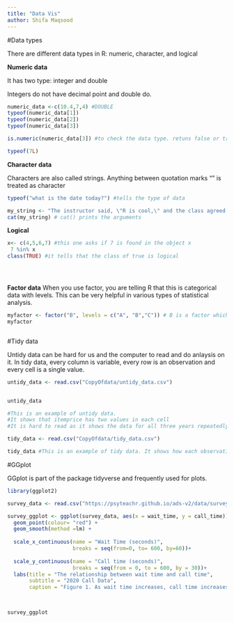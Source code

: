 ```yaml
---
title: "Data Vis"
author: Shifa Maqsood
---
```


#Data types

There are different data types in R: numeric, character, and logical

**Numeric data**

It has two type: integer and double

Integers do not have decimal point and double do.

```r
numeric_data <-c(10.4,7,4) #DOUBLE
typeof(numeric_data[1])
typeof(numeric_data[2])
typeof(numeric_data[3])

is.numeric(numeric_data[3]) #to check the data type. retuns false or true

typeof(7L)

```

**Character data**

Characters are also called strings. Anything between quotation marks "" is treated as character

```r

typeof("what is the date today?") #tells the type of data

my_string <- "The instructor said, \"R is cool,\" and the class agreed."
cat(my_string) # cat() prints the arguments


```

**Logical**

```r
x<- c(4,5,6,7) #this one asks if 7 is found in the object x
 7 %in% x 
class(TRUE) #it tells that the class of true is logical





```

**Factor data**
When you use factor, you are telling R that this is categorical data with levels. This can be very helpful in various types of statistical analysis.

```r

myfactor <- factor("B", levels = c("A", "B","C")) # B is a factor which has three levels A,B and C
myfactor 



```

#Tidy data

Untidy data can be hard for us and the computer to read and do anlaysis on it. In tidy data, every column is variable, every row is an observation and every cell is  a single value. 

```r

untidy_data <- read.csv("CopyOfdata/untidy_data.csv")


untidy_data

#This is an example of untidy data. 
#It shows that itemprice has two values in each cell
#It is hard to read as it shows the data for all three years repeatedly which can be confusing to analyze.

```

```r

tidy_data <- read.csv("CopyOfdata/tidy_data.csv")

tidy_data #This is an example of tidy data. It shows how each observatio ihas its own row and each value has its own cell.

```
#GGplot

GGplot is part of the package tidyverse and frequently used for plots. 



```r
library(ggplot2)

survey_data <- read.csv("https://psyteachr.github.io/ads-v2/data/survey_data.csv")

survey_ggplot <- ggplot(survey_data, aes(x = wait_time, y = call_time)) +
  geom_point(colour= "red") +
  geom_smooth(method =lm) + 
  
  scale_x_continuous(name = "Wait Time (seconds)",
                     breaks = seq(from=0, to= 600, by=60))+
  
  scale_y_continuous(name = "Call time (seconds)",
                     breaks = seq(from = 0, to = 600, by = 30))+
  labs(title = "The relationship between wait time and call time",
       subtitle = "2020 Call Data",
       caption = "Figure 1. As wait time increases, call time increases.")
  


survey_ggplot


```
